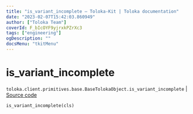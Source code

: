 ```yaml
---
title: "is_variant_incomplete — Toloka-Kit | Toloka documentation"
date: "2023-02-07T15:42:03.860949"
author: ["Toloka Team"]
coverId: F_bIcOYF9yjrxkPZrXc3
tags: ["engineering"]
ogDescription: ""
docsMenu: "tkitMenu"
---
```


# is_variant_incomplete
`toloka.client.primitives.base.BaseTolokaObject.is_variant_incomplete` | [Source code](https://github.com/Toloka/toloka-kit/blob/v1.1.3/src/client/primitives/base.py#L239)

```python
is_variant_incomplete(cls)
```